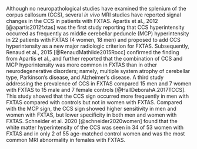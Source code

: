 Although no neuropathological studies have examined 
the splenium of the corpus callosum (CCS), 
several *in vivo* MRI studies have reported 
signal changes in the CCS in patients with FXTAS. 
Apartis et al., 2012 [@apartis2012fxtas] 
was the first study reporting that CCS hyperintensity occurred 
as frequently as middle cerebellar peduncle (MCP) hyperintensity 
in 22 patients with FXTAS (4 women, 18 men) 
and proposed to add CCS hyperintensity 
as a new major radiologic criterion for FXTAS. 
Subsequently, 
Renaud et al., 2015 [@RenaudMathilde2015Rocc] 
confirmed the finding from Apartis et al., 
and further reported that the combination of CCS and MCP hyperintensity 
was more common in FXTAS than in other neurodegenerative disorders; 
namely, 
multiple system atrophy of cerebellar type, 
Parkinson's disease, and 
Alzheimer's disease. 
A third study addressing the prevalence of CCS in FXTAS 
compared 15 men and 7 women with FXTAS
to 15 male and 7 female controls [@HallDeborahA.2017TCCS]. 
This study showed that the CCS sign occurred more frequently 
in men with FXTAS compared with controls 
but not in women with FXTAS.
Compared with the MCP sign, 
the CCS sign showed higher sensitivity in men and women with FXTAS, 
but lower specificity in both men and women with FXTAS. 
Schneider et al. 2020 [@schneider2020women]
found that the white matter hyperintensity of the CCS was seen 
in 34 of 53 women with FXTAS
and in only 2 of 55 age-matched control women 
and was the most common MRI abnormality in females with FXTAS.

